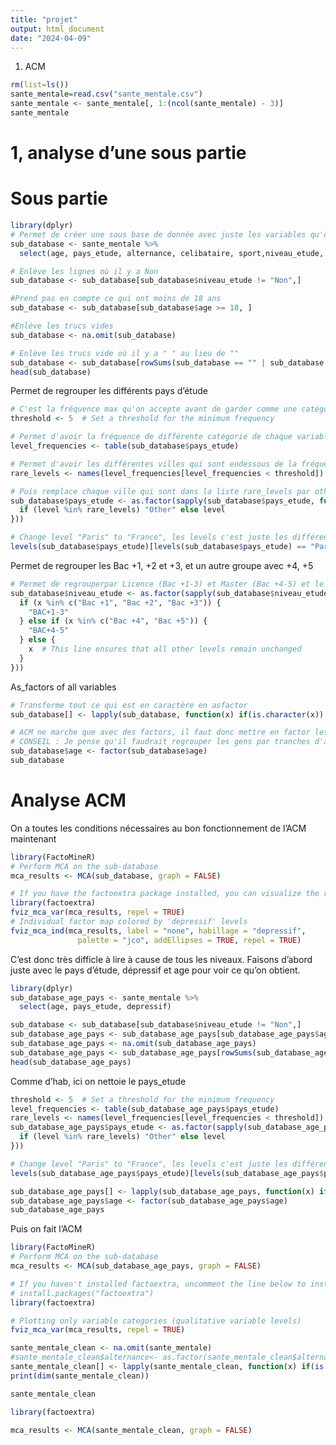 ```yaml
---
title: "projet"
output: html_document
date: "2024-04-09"
---
```



1) ACM

```r
rm(list=ls())
sante_mentale=read.csv("sante_mentale.csv")
sante_mentale <- sante_mentale[, 1:(ncol(sante_mentale) - 3)]
sante_mentale
```

# 1, analyse d'une sous partie
# Sous partie

```r
library(dplyr)
# Permet de créer une sous base de donnée avec juste les variables qu'on veut
sub_database <- sante_mentale %>% 
  select(age, pays_etude, alternance, celibataire, sport,niveau_etude, depressif)

# Enlève les lignes où il y a Non
sub_database <- sub_database[sub_database$niveau_etude != "Non",]

#Prend pas en compte ce qui ont moins de 18 ans
sub_database <- sub_database[sub_database$age >= 18, ]

#Enlève les trucs vides
sub_database <- na.omit(sub_database)

# Enlève les trucs vide où il y a " " au lieu de ""
sub_database <- sub_database[rowSums(sub_database == "" | sub_database == " ") == 0, ]
head(sub_database)
```

Permet de regrouper les différents pays d'étude
```r
# C'est la fréquence max qu'on accepte avant de garder comme une catégorie
threshold <- 5  # Set a threshold for the minimum frequency

# Permet d'avoir la fréquence de différente catégorie de chaque variable de la subdatabase
level_frequencies <- table(sub_database$pays_etude)

# Permet d'avoir les différentes villes qui sont endessous de la fréquence qu'on a mis
rare_levels <- names(level_frequencies[level_frequencies < threshold])

# Puis remplace chaque ville qui sont dans la liste rare_levels par other dansla subdatabase
sub_database$pays_etude <- as.factor(sapply(sub_database$pays_etude, function(level) {
  if (level %in% rare_levels) "Other" else level
}))

# Change level "Paris" to "France", les levels c'est juste les différentes catégories. Chaque levels correspond à une catégorie
levels(sub_database$pays_etude)[levels(sub_database$pays_etude) == "Paris"] <- "France"
```



Permet de regrouper les Bac +1, +2 et +3, et un autre groupe avec +4, +5
```r

# Permet de regrouperpar Licence (Bac +1-3) et Master (Bac +4-5) et le reste, comme ça on a moins de catégorie derrière, ça va aider pour l'acm, l'acf etc 
sub_database$niveau_etude <- as.factor(sapply(sub_database$niveau_etude, function(x) {
  if (x %in% c("Bac +1", "Bac +2", "Bac +3")) {
    "BAC+1-3"
  } else if (x %in% c("Bac +4", "Bac +5")) {
    "BAC+4-5"
  } else {
    x  # This line ensures that all other levels remain unchanged
  }
}))
```


As_factors of all variables
```r
# Transforme tout ce qui est en caractère en asfactor
sub_database[] <- lapply(sub_database, function(x) if(is.character(x)) factor(x) else x)

# ACM ne marche que avec des factors, il faut donc mettre en factor les âges aussi
# CONSEIL : Je pense qu'il faudrait regrouper les gens par tranches d'âge aussi
sub_database$age <- factor(sub_database$age)
sub_database
```

# Analyse ACM
On a toutes les conditions nécessaires au bon fonctionnement de l'ACM maintenant
```r
library(FactoMineR)
# Perform MCA on the sub-database
mca_results <- MCA(sub_database, graph = FALSE)
```

```r
# If you have the factoextra package installed, you can visualize the results:
library(factoextra)
fviz_mca_var(mca_results, repel = TRUE)
# Individual factor map colored by 'depressif' levels
fviz_mca_ind(mca_results, label = "none", habillage = "depressif", 
               palette = "jco", addEllipses = TRUE, repel = TRUE)
```
C'est donc très difficle à lire à cause de tous les niveaux. Faisons d'abord juste avec le pays d'étude, dépressif et age pour voir ce qu'on obtient.

```r
library(dplyr)
sub_database_age_pays <- sante_mentale %>% 
  select(age, pays_etude, depressif)

sub_database <- sub_database[sub_database$niveau_etude != "Non",]
sub_database_age_pays <- sub_database_age_pays[sub_database_age_pays$age >= 18, ]
sub_database_age_pays <- na.omit(sub_database_age_pays)
sub_database_age_pays <- sub_database_age_pays[rowSums(sub_database_age_pays == "" | sub_database_age_pays == " ") == 0, ]
head(sub_database_age_pays)
```

Comme d'hab, ici on nettoie le pays_etude
```r
threshold <- 5  # Set a threshold for the minimum frequency
level_frequencies <- table(sub_database_age_pays$pays_etude)
rare_levels <- names(level_frequencies[level_frequencies < threshold])
sub_database_age_pays$pays_etude <- as.factor(sapply(sub_database_age_pays$pays_etude, function(level) {
  if (level %in% rare_levels) "Other" else level
}))

# Change level "Paris" to "France", les levels c'est juste les différentes catégories. Chaque levels correspond à une catégorie
levels(sub_database_age_pays$pays_etude)[levels(sub_database_age_pays$pays_etude) == "Paris"] <- "France"
```


```r
sub_database_age_pays[] <- lapply(sub_database_age_pays, function(x) if(is.character(x)) factor(x) else x)
sub_database_age_pays$age <- factor(sub_database_age_pays$age)
sub_database_age_pays
```


Puis on fait l'ACM
```r
library(FactoMineR)
# Perform MCA on the sub-database
mca_results <- MCA(sub_database_age_pays, graph = FALSE)
```

```r
# If you haven't installed factoextra, uncomment the line below to install it
# install.packages("factoextra")
library(factoextra)

# Plotting only variable categories (qualitative variable levels)
fviz_mca_var(mca_results, repel = TRUE)

```



```r
sante_mentale_clean <- na.omit(sante_mentale) 
#sante_mentale_clean$alternance<- as.factor(sante_mentale_clean$alternance)
sante_mentale_clean[] <- lapply(sante_mentale_clean, function(x) if(is.character(x)) factor(x) else x)
print(dim(sante_mentale_clean))

sante_mentale_clean
```





```r
library(factoextra)
```


```r
mca_results <- MCA(sante_mentale_clean, graph = FALSE)
```

